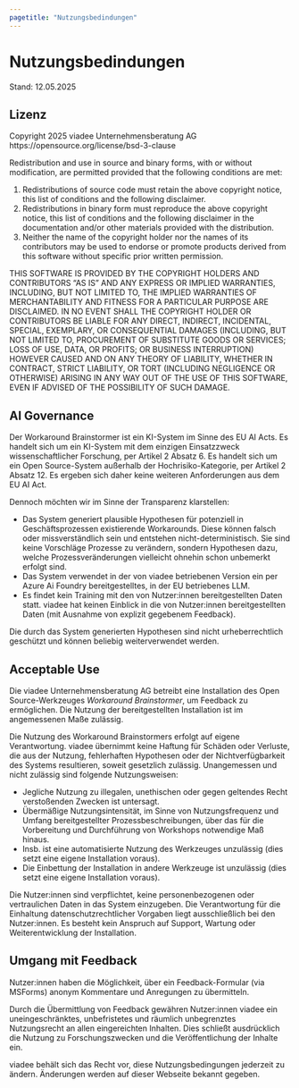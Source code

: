 ```yaml
---
pagetitle: "Nutzungsbedindungen"
---
```



# Nutzungsbedindungen
Stand: 12.05.2025


## Lizenz
Copyright 2025 viadee Unternehmensberatung AG </br>
 https://opensource.org/license/bsd-3-clause </br> 
 
Redistribution and use in source and binary forms, with or without modification, are permitted provided that the following conditions are met: 

1. Redistributions of source code must retain the above copyright notice, this list of conditions and the following disclaimer. 
2. Redistributions in binary form must reproduce the above copyright notice, this list of conditions and the following disclaimer in the documentation and/or other materials provided with the distribution. 
3. Neither the name of the copyright holder nor the names of its contributors may be used to endorse or promote products derived from this software without specific prior written permission. 

THIS SOFTWARE IS PROVIDED BY THE COPYRIGHT HOLDERS AND CONTRIBUTORS “AS IS” AND ANY EXPRESS OR IMPLIED WARRANTIES, INCLUDING, BUT NOT LIMITED TO, THE IMPLIED WARRANTIES OF MERCHANTABILITY AND FITNESS FOR A PARTICULAR PURPOSE ARE DISCLAIMED. IN NO EVENT SHALL THE COPYRIGHT HOLDER OR CONTRIBUTORS BE LIABLE FOR ANY DIRECT, INDIRECT, INCIDENTAL, SPECIAL, EXEMPLARY, OR CONSEQUENTIAL DAMAGES (INCLUDING, BUT NOT LIMITED TO, PROCUREMENT OF SUBSTITUTE GOODS OR SERVICES; LOSS OF USE, DATA, OR PROFITS; OR BUSINESS INTERRUPTION) HOWEVER CAUSED AND ON ANY THEORY OF LIABILITY, WHETHER IN CONTRACT, STRICT LIABILITY, OR TORT (INCLUDING NEGLIGENCE OR OTHERWISE) ARISING IN ANY WAY OUT OF THE USE OF THIS SOFTWARE, EVEN IF ADVISED OF THE POSSIBILITY OF SUCH DAMAGE.

## AI Governance
Der Workaround Brainstormer ist ein KI-System im Sinne des EU AI Acts.
Es handelt sich um ein KI-System mit dem einzigen Einsatzzweck wissenschaftlicher Forschung, per Artikel 2 Absatz 6.
Es handelt sich um ein Open Source-System außerhalb der Hochrisiko-Kategorie, per Artikel 2 Absatz 12. Es ergeben sich daher keine weiteren Anforderungen aus dem EU AI Act.

Dennoch möchten wir im Sinne der Transparenz klarstellen:

- Das System generiert plausible Hypothesen für potenziell in Geschäftsprozessen existierende Workarounds. Diese können falsch oder missverständlich sein und entstehen nicht-deterministisch. Sie sind keine Vorschläge Prozesse zu verändern, sondern Hypothesen dazu, welche Prozessveränderungen vielleicht ohnehin schon unbemerkt erfolgt sind.
- Das System verwendet in der von viadee betriebenen Version ein per Azure Ai Foundry bereitgestelltes, in der EU betriebenes LLM.
- Es findet kein Training mit den von Nutzer:innen bereitgestellten Daten statt. viadee hat keinen Einblick in die von Nutzer:innen bereitgestellten Daten (mit Ausnahme von explizit gegebenem Feedback).

Die durch das System generierten Hypothesen sind nicht urheberrechtlich geschützt und können beliebig weiterverwendet werden.

## Acceptable Use
Die viadee Unternehmensberatung AG betreibt eine Installation des Open Source-Werkzeuges *Workaround Brainstormer*, um Feedback zu ermöglichen. Die Nutzung der bereitgestellten Installation ist im angemessenen Maße zulässig.

Die Nutzung des Workaround Brainstormers erfolgt auf eigene Verantwortung. viadee übernimmt keine Haftung für Schäden oder Verluste, die aus der Nutzung, fehlerhaften Hypothesen oder der Nichtverfügbarkeit des Systems resultieren, soweit gesetzlich zulässig. Unangemessen und nicht zulässig sind folgende Nutzungsweisen:

- Jegliche Nutzung zu illegalen, unethischen oder gegen geltendes Recht verstoßenden Zwecken ist untersagt.
- Übermäßige Nutzungsintensität, im Sinne von Nutzungsfrequenz und Umfang bereitgestellter Prozessbeschreibungen, über das für die Vorbereitung und Durchführung von Workshops notwendige Maß hinaus.
- Insb. ist eine automatisierte Nutzung des Werkzeuges unzulässig (dies setzt eine eigene Installation voraus).
- Die Einbettung der Installation in andere Werkzeuge ist unzulässig (dies setzt eine eigene Installation voraus).

Die Nutzer:innen sind verpflichtet, keine personenbezogenen oder vertraulichen Daten in das System einzugeben. Die Verantwortung für die Einhaltung datenschutzrechtlicher Vorgaben liegt ausschließlich bei den Nutzer:innen.
Es besteht kein Anspruch auf Support, Wartung oder Weiterentwicklung der Installation.

## Umgang mit Feedback

Nutzer:innen haben die Möglichkeit, über ein Feedback-Formular (via MSForms) anonym Kommentare und Anregungen zu übermitteln.

Durch die Übermittlung von Feedback gewähren Nutzer:innen viadee ein uneingeschränktes, unbefristetes und räumlich unbegrenztes Nutzungsrecht an allen eingereichten Inhalten. Dies schließt ausdrücklich die Nutzung zu Forschungszwecken und die Veröffentlichung der Inhalte ein.

viadee behält sich das Recht vor, diese Nutzungsbedingungen jederzeit zu ändern. Änderungen werden auf dieser Webseite bekannt gegeben.